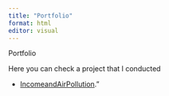 ```yaml
---
title: "Portfolio"
format: html
editor: visual
---
```


Portfolio

Here you can check a project that I conducted
<ul>
  <li><a href="/portfolio/flaviamemoproject.html" target="_blank">IncomeandAirPollution</a>."
